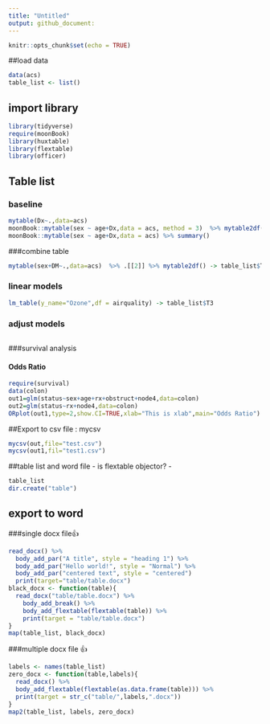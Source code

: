 ```yaml
---
title: "Untitled"
output: github_document:
---
```


```r
knitr::opts_chunk$set(echo = TRUE)
```


##load data
```r
data(acs)
table_list <- list()
```
## import library
```r
library(tidyverse)
require(moonBook)
library(huxtable)
library(flextable)
library(officer)
```

## Table list
### baseline
```r
mytable(Dx~.,data=acs)
moonBook::mytable(sex ~ age+Dx,data = acs, method = 3)  %>% mytable2df() -> table_list$"T1"
moonBook::mytable(sex ~ age+Dx,data = acs) %>% summary()
```

###combine table
```r
mytable(sex+DM~.,data=acs)  %>% .[[2]] %>% mytable2df() -> table_list$T2
```



### linear models
```r
lm_table(y_name="Ozone",df = airquality) -> table_list$T3
```

### adjust models
```r

```

###survival analysis

#### Odds Ratio
```r
require(survival)
data(colon)
out1=glm(status~sex+age+rx+obstruct+node4,data=colon)
out2=glm(status~rx+node4,data=colon)
ORplot(out1,type=2,show.CI=TRUE,xlab="This is xlab",main="Odds Ratio")
```


##Export to csv file : mycsv
```r
mycsv(out,file="test.csv")
mycsv(out1,fil="test1.csv")
```

##table list and word file 
 - is flextable objector?
 - 
```r
table_list
dir.create("table")
```


## export to word
###single docx file👍
```r
read_docx() %>% 
  body_add_par("A title", style = "heading 1") %>%
  body_add_par("Hello world!", style = "Normal") %>%
  body_add_par("centered text", style = "centered")
  print(target="table/table.docx")
black_docx <- function(table){
  read_docx("table/table.docx") %>% 
    body_add_break() %>% 
    body_add_flextable(flextable(table)) %>% 
    print(target = "table/table.docx")
}
map(table_list, black_docx)
```

###multiple docx file 👍
```r
labels <- names(table_list)
zero_docx <- function(table,labels){
  read_docx() %>% 
  body_add_flextable(flextable(as.data.frame(table))) %>% 
  print(target = str_c("table/",labels,".docx"))
}
map2(table_list, labels, zero_docx)
```

